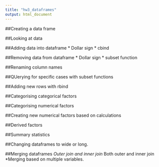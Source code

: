 ```yaml
---
title: "hw3_dataframes"
output: html_document
---
```


##Creating a data frame

##Looking at data

##Adding data into dataframe
* Dollar sign
* cbind

##Removing data from dataframe
* Dollar sign
* subset function

##Renaming column names

##QUerying for specific cases with subset functions

##Adding new rows with rbind

##Categorising categorical factors

##Categorising numerical factors

##Creating new numerical factors based on calculations

##Derived factors

##Summary statistics

##Changing dataframes to wide or long.

##Merging dataframes
*Outer join and inner join
*Both outer and inner join
*Merging based on multiple variables. 